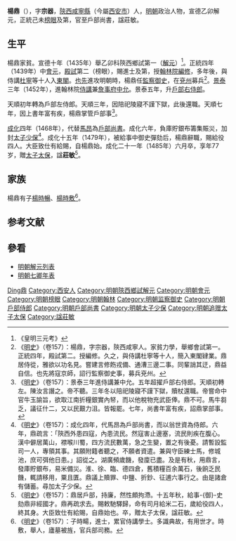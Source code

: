 {{Otheruses|other=名为杨鼎的其他人物|杨鼎}}
{{明清人物信息框
| 姓名 = 楊鼎
| 原名 =
| 圖片名稱= 
| 圖片大小 =
| 圖片說明 = 
| 最高職務 = 太子少保戶部尚書
| 國家 = 大明 
| 爵位 =
| 籍貫 = [[陝西承宣布政使司|陝西承宣布政使司]][[西安府|西安府]][[咸宁县_(唐朝)|咸寧縣]]
| 族裔 = 
| 字號 = 字宗器
| 諡號 = 莊敏
| 出生日期 = 永樂七年（1409年）
| 出生地點 = 
| 逝世日期 = 成化二十一年（1485年）
| 逝世地點 =
| 墓葬 =
| 配偶 = 
| 親屬 = 子 [[楊時暢|楊時暢]]
| 出身 =
* 宣德十年乙卯科陝西鄉試第一名舉人
* 正統四年己未科一甲第二名進士及第
| 經歷 =
| 著作 =  
}}

'''楊鼎'''（{{bd|1409年||1485年||Yang楊}}），字'''宗器'''，[[陝西|陝西]][[咸寧縣_(唐朝)|咸寧縣]]（今屬[[西安市|西安市]]）人，[[明朝|明朝]]政治人物，宣德乙卯解元，正統己未[[榜眼|榜眼]]及第，官至戶部尚書，諡莊敏。

==生平==
楊鼎家貧。宣德十年（1435年）舉乙卯科陝西鄉試第一（[[解元|解元]]）<ref>《皇明三元考》</ref>。正統四年（1439年）中[[會元|會元]]，[[殿試|殿試]]第二（榜眼），賜進士及第，授[[翰林院|翰林院]][[編修|編修]]，多年後，與侍講[[杜寧|杜寧]]等十人入[[東閣|東閣]]。[[也先|也先]]進攻明朝時，楊鼎任[[監察御史|監察御史]]，在[[兗州|兗州]]募兵<ref>《[[明史|明史]]》（卷157）：楊鼎，字宗器，陝西咸寧人。家貧力學，舉鄉會試第一。正統四年，殿試第二。授編修。久之，與侍講杜寧等十人，簡入東閣肄業。鼎居侍從，雅欲以功名見。嘗建言修飭戎備、通漕三邊二事。同輩誚其迂，鼎益自信。也先將寇京師，詔行監察御史事，募兵兗州。</ref>。[[景泰_(明朝)|景泰]]三年（1452年），進翰林院[[侍講|侍講]]兼[[詹事府|詹事府]][[中允|中允]]。景泰五年，升[[戶部右侍郎|戶部右侍郎]]。

天順初年轉為戶部左侍郎。天順三年，因陪祀陵寢不謹下獄，此後還職。天順七年，因上書年富有疾，楊鼎掌管戶部事<ref>《[[明史|明史]]》（卷157）：景泰三年進侍講兼中允。五年超擢戶部右侍郎。天順初轉左。陳汝言譖之。帝不聽。三年冬以陪祀陵寢不謹下獄，贖杖還職。帝嘗命中官牛玉諭旨，欲取江南折糧銀實內帑，而以他稅物充武臣俸。鼎不可。馬牛芻乏，議征什二，又以民艱力沮。皆報罷。七年，尚書年富有疾，詔鼎掌部事。</ref>。

[[成化|成化]]四年（1468年），代替[[馬昂|馬昂]]為[[戶部尚書|戶部尚書]]。成化六年，負庫貯銀布籌集賑災，加封[[太子少保|太子少保]]<ref>《[[明史|明史]]》（卷157）：成化四年，代馬昂為戶部尚書，而以翁世資為侍郎。六年，鼎疏言：「陝西外患四寇，內患流民。然寇害止邊塞，流民則疾在腹心。漢中僻居萬山，襟喉川蜀，四方流民數萬，急之生變，置之有後憂。請暫設監司一人，專領其事。其願附籍者聽之，不願者資遣。兼與守臣練士馬，修城池，庶可弭他日患。」詔從之。湖廣頻歲饑，發廩已盡。及是有秋，用鼎言，發庫貯銀布，易米備災。淮、徐、臨、德四倉，舊積糧百余萬石，後餉乏民饑，輒請移用，粟且匱。鼎議上贖罪、中鹽、折鈔、征逋六事行之。由是諸倉有儲蓄。尋加太子少保。</ref>。成化十五年（1479年），被給事中御史彈劾后，楊鼎辭職，賜給役四人。大臣致仕有給賜，自楊鼎始。成化二十一年（1485年）六月卒，享年77岁，贈[[太子太保|太子太保]]，諡'''莊敏'''<ref>《[[明史|明史]]》（卷157）：鼎居戶部，持廉，然性頗拘滯。十五年秋，給事-{御}-史劾鼎非經國才。鼎再疏求去。賜敕馳驛歸，命有司月給米二石，歲給役四人，終其身。大臣致仕有給賜，自鼎始也。卒，贈太子太保，諡莊敏。</ref>。

==家族==
楊鼎有子[[楊時暢|楊時暢]]、[[楊時敷|楊時敷]]<ref>《[[明史|明史]]》（卷157）：子時畼，進士，累官侍講學士。多識典故，有用世才。時敷，舉人，廬墓被旌，官兵部司務。</ref>。

==参考文献==
{{wikisource|明史/卷157}}
{{Reflist}}

==參看==
*[[明朝解元列表|明朝解元列表]]
*[[明朝七卿年表|明朝七卿年表]]

{{正統四年己未科殿試金榜}}

{{規範控制}}

{{DEFAULTSORT:Yang楊}}
[[Category:楊姓|Ding鼎]]
[[Category:西安人|Category:西安人]]
[[Category:明朝陝西鄉試解元|Category:明朝陝西鄉試解元]]
[[Category:明朝會元|Category:明朝會元]]
[[Category:明朝榜眼|Category:明朝榜眼]]
[[Category:明朝翰林|Category:明朝翰林]]
[[Category:明朝监察御史|Category:明朝监察御史]]
[[Category:明朝戶部侍郎|Category:明朝戶部侍郎]]
[[Category:明朝戶部尚書|Category:明朝戶部尚書]]
[[Category:明朝太子少保|Category:明朝太子少保]]
[[Category:明朝追赠太子太保|Category:明朝追赠太子太保]]
[[Category:諡莊敏|Category:諡莊敏]]